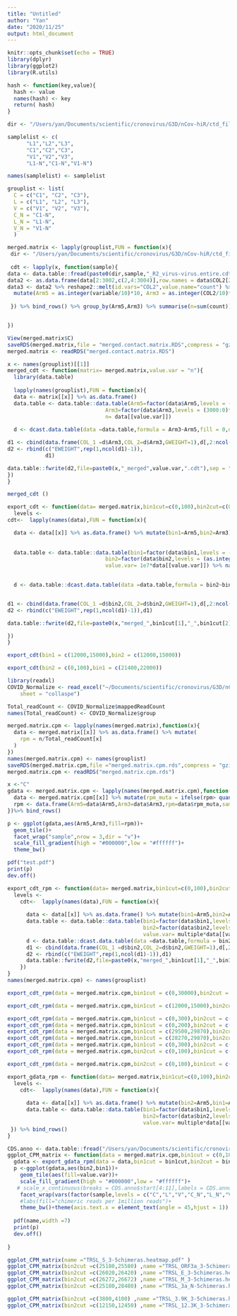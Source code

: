 ```yaml
---
title: "Untitled"
author: "Yan"
date: "2020/11/25"
output: html_document
---
```


```r
knitr::opts_chunk$set(echo = TRUE)
library(dplyr)
library(ggplot2)
library(R.utils)
```

```r
hash <- function(key,value){
  hash <- value
  names(hash) <- key
  return( hash)
}
```

```r

dir <- "/Users/yan/Documents/scientific/cronovirus/G3D/nCov-hiR/ctd_files/"

samplelist <- c(
      "L1","L2","L3",
      "C1","C2","C3",
      "V1","V2","V3",
      "L1-N","C1-N","V1-N")

names(samplelist) <- samplelist

grouplist <- list(
  C = c("C1", "C2", "C3"),
  L = c("L1", "L2", "L3"),
  V = c("V1", "V2", "V3"),
  C_N = "C1-N",
  L_N = "L1-N",
  V_N = "V1-N"
  )

```


```r

merged.matrix <- lapply(grouplist,FUN = function(x){
 dir <- "/Users/yan/Documents/scientific/cronovirus/G3D/nCov-hiR/ctd_files/" 
 
 cdt <- lapply(x, function(sample){
data <- data.table::fread(paste0(dir,sample,"_R2_virus-virus.entire.cdt.gz"),header = T,sep = "\t")
data2 <- as.data.frame(data[2:3002,c(2,4:3004)],row.names = data$COL2[2:3002]) 
data3 <- data2 %>% reshape2::melt(id.vars="COL2",value.name="count") %>% type.convert() %>%
  mutate(Arm5 = as.integer(variable/10)*10, Arm3 = as.integer(COL2/10)*10)
   
 }) %>% bind_rows() %>% group_by(Arm5,Arm3) %>% summarise(n=sum(count)) %>% mutate(group=(names(x)))


})

View(merged.matrix$C)
saveRDS(merged.matrix,file = "merged.contact.matrix.RDS",compress = "gzip")
merged.matrix <- readRDS("merged.contact.matrix.RDS")
```


```r
x <- names(grouplist)[[1]]
merged_cdt <- function(matrix= merged.matrix,value.var = "n"){
  library(data.table)
  
  lapply(names(grouplist),FUN = function(x){
  data <- matrix[[x]] %>% as.data.frame()
  data.table <- data.table::data.table(Arm5=factor(data$Arm5,levels = (0:3000)*10),
                               Arm3=factor(data$Arm3,levels = (3000:0)*10),
                               n= data[[value.var]]) 
  
  d <- dcast.data.table(data =data.table,formula = Arm3~Arm5,fill = 0,drop = F,value.var=value.var)

d1 <- cbind(data.frame(COL_1 =d$Arm3,COL_2=d$Arm3,GWEIGHT=1),d[,2:ncol(d)]) %>% type.convert()
d2 <- rbind(c("EWEIGHT",rep(1,ncol(d1)-1)),
            d1)

data.table::fwrite(d2,file=paste0(x,"_merged",value.var,".cdt"),sep = "\t",quote = F)
})
}
```

```r
merged_cdt ()
```


```r
export_cdt <- function(data= merged.matrix,bin1cut=c(0,100),bin2cut=c(0,100),value.var="n"){
  levels <- 
cdt<-  lapply(names(data),FUN = function(x){

  data <- data[[x]] %>% as.data.frame() %>% mutate(bin1=Arm5,bin2=Arm3)
  
  
  data.table <- data.table::data.table(bin1=factor(data$bin1,levels = (as.integer(bin1cut[1]/10):as.integer(bin1cut[2]/10))*10),
                               bin2=factor(data$bin2,levels = (as.integer(bin2cut[2]/10):as.integer(bin2cut[1]/10))*10),
                               value.var= 1e7*data[[value.var]]) %>% na.omit()
  

  d <- data.table::dcast.data.table(data =data.table,formula = bin2~bin1,fill = 0,drop = F)


d1 <- cbind(data.frame(COL_1 =d$bin2,COL_2=d$bin2,GWEIGHT=1),d[,2:ncol(d)]) %>% type.convert()
d2 <- rbind(c("EWEIGHT",rep(1,ncol(d1)-1)),d1)

data.table::fwrite(d2,file=paste0(x,"merged_",bin1cut[1],"_",bin1cut[2],"_",bin2cut[1],"_",bin2cut[2],"_","rpm.cdt"),sep = "\t",quote = F)

})
}
```

```r
export_cdt(bin1 = c(12000,15000),bin2 = c(12000,15000))
```

```r
export_cdt(bin2 = c(0,100),bin1 = c(21400,22000))


```

```r
library(readxl)
COVID_Normalize <- read_excel("~/Documents/scientific/cronovirus/G3D/nCov-hiR/ctd_files/COVID Normalize.xlsx", 
    sheet = "collaspe")

Total_readCount <- COVID_Normalize$mappedReadCount 
names(Total_readCount) <- COVID_Normalize$group
```

```r
merged.matrix.cpm <- lapply(names(merged.matrix),function(x){
  data <- merged.matrix[[x]] %>% as.data.frame() %>% mutate(
    rpm = n/Total_readCount[x]
  )
})
names(merged.matrix.cpm) <- names(grouplist)
saveRDS(merged.matrix.cpm,file ="merged.matrix.cpm.rds",compress = "gzip" )
merged.matrix.cpm <- readRDS("merged.matrix.cpm.rds")
```


```r
x <-"C"
gdata <- merged.matrix.cpm <- lapply(names(merged.matrix.cpm),function(x){
  data <- merged.matrix.cpm[[x]] %>% mutate(rpm_muta = ifelse(rpm> quantile(rpm,0.9),1e7*quantile(rpm,0.9),1e7*rpm))
  rpm <- data.frame(Arm5=data$Arm5,Arm3=data$Arm3,rpm=data$rpm_muta,sample=x)
})%>% bind_rows()

p <- ggplot(gdata,aes(Arm5,Arm3,fill=rpm))+
  geom_tile()+
  facet_wrap("sample",nrow = 3,dir = "v")+
  scale_fill_gradient(high = "#000000",low = "#ffffff")+
  theme_bw()

pdf("test.pdf")
print(p)
dev.off()
```


```r
export_cdt_rpm <- function(data= merged.matrix,bin1cut=c(0,100),bin2cut=c(0,100),value.var="n",multiple=1e6){
  levels <- 
    cdt<-  lapply(names(data),FUN = function(x){
      
      data <- data[[x]] %>% as.data.frame() %>% mutate(bin1=Arm5,bin2=Arm3)
      data.table <- data.table::data.table(bin1=factor(data$bin1,levels = (as.integer(bin1cut[1]/10):as.integer(bin1cut[2]/10))*10),
                                           bin2=factor(data$bin2,levels = (as.integer(bin2cut[2]/10):as.integer(bin2cut[1]/10))*10),
                                           value.var= multiple*data[[value.var]]) %>% na.omit()
      d <- data.table::dcast.data.table(data =data.table,formula = bin2~bin1,fill = 0,drop = F)
      d1 <- cbind(data.frame(COL_1 =d$bin2,COL_2=d$bin2,GWEIGHT=1),d[,2:ncol(d)]) %>% type.convert()
      d2 <- rbind(c("EWEIGHT",rep(1,ncol(d1)-1)),d1)
      data.table::fwrite(d2,file=paste0(x,"merged_",bin1cut[1],"_",bin1cut[2],"_",bin2cut[1],"_",bin2cut[2],"_",value.var,".cdt"),sep = "\t",quote = F)
    })
}
names(merged.matrix.cpm) <- names(grouplist)


```

```r
export_cdt_rpm(data = merged.matrix.cpm,bin1cut = c(0,30000),bin2cut = c(0,30000),value.var = "rpm")
```


```r
export_cdt_rpm(data = merged.matrix.cpm,bin1cut = c(12000,15000),bin2cut = c(12000,15000),value.var = "rpm")

export_cdt_rpm(data = merged.matrix.cpm,bin1cut = c(0,300),bin2cut = c(29500,29870),value.var = "rpm")
export_cdt_rpm(data = merged.matrix.cpm,bin1cut = c(0,200),bin2cut = c(29670,29870),value.var = "rpm")
export_cdt_rpm(data = merged.matrix.cpm,bin1cut = c(29500,29870),bin2cut = c(29500,29870),value.var = "rpm")
export_cdt_rpm(data = merged.matrix.cpm,bin1cut = c(28270,29870),bin2cut = c(28270,29870),value.var = "rpm")
export_cdt_rpm(data = merged.matrix.cpm,bin1cut = c(0,300),bin2cut = c(0,300),value.var = "rpm")
export_cdt_rpm(data = merged.matrix.cpm,bin2cut = c(0,100),bin1cut = c(21400,21800),value.var = "rpm")

export_cdt_rpm(data = merged.matrix.cpm,bin2cut = c(0,100),bin1cut = c(25180,28480),value.var = "rpm")
```

```r
export_gdata_rpm <- function(data= merged.matrix,bin1cut=c(0,100),bin2cut=c(0,100),value.var="n",multiple=1e6){
  levels <- 
    cdt<-  lapply(names(data),FUN = function(x){
      
      data <- data[[x]] %>% as.data.frame() %>% mutate(bin2=Arm5,bin1=Arm3) # 3'-5' chimeras
      data.table <- data.table::data.table(bin1=factor(data$bin1,levels = (as.integer(bin1cut[1]/10):as.integer(bin1cut[2]/10))*10),
                                           bin2=factor(data$bin2,levels = (as.integer(bin2cut[2]/10):as.integer(bin2cut[1]/10))*10),
                                           value.var= multiple*data[[value.var]]) %>% na.omit() %>% mutate(sample=x)
 }) %>% bind_rows()
}

```


```r
CDS.anno <- data.table::fread("/Users/yan/Documents/scientific/cronovirus/genome_analysis/SARS2.Narry.Annotation.txt",sep = "\t",header = T)
ggplot_CPM_matrix <- function(data = merged.matrix.cpm,bin1cut = c(0,100),bin2cut = c(21400,21800),value.var = "rpm",multiple = 1e7,name="TRSL_S_3-5chimeras.heatmap.pdf"){
  gdata <- export_gdata_rpm(data = data,bin1cut = bin1cut,bin2cut = bin2cut,value.var = "rpm",multiple = 1e7)%>% type.convert()
  p <-ggplot(gdata,aes(bin2,bin1))+
    geom_tile(aes(fill=value.var))+
    scale_fill_gradient(high = "#000000",low = "#ffffff")+
   # scale_x_continuous(breaks = CDS.anno$start[4:11],labels = CDS.anno$name[4:11])+
    facet_wrap(vars(factor(sample,levels = c("C","L","V","C_N","L_N","V_N"))),dir = "h",nrow = 2)+
    #labs(fill="chimeric reads per 1million reads")+
    theme_bw()+theme(axis.text.x = element_text(angle = 45,hjust = 1))
  
  pdf(name,width =7)
  print(p)
  dev.off()
  
}


```

```r
ggplot_CPM_matrix(name ="TRSL_S_3-5chimeras.heatmap.pdf" )
ggplot_CPM_matrix(bin2cut =c(25180,25580) ,name ="TRSL_ORF3a_3-5chimeras.heatmap.pdf" )
ggplot_CPM_matrix(bin2cut =c(26020,26420) ,name ="TRSL_E_3-5chimeras.heatmap.pdf" )
ggplot_CPM_matrix(bin2cut =c(26272,26672) ,name ="TRSL_M_3-5chimeras.heatmap.pdf" )
ggplot_CPM_matrix(bin2cut =c(25180,28480) ,name ="TRSL_3a_N-5chimeras.heatmap.pdf" )

ggplot_CPM_matrix(bin2cut =c(3800,4100) ,name ="TRSL_3.9K_3-5chimeras.heatmap.pdf" )
ggplot_CPM_matrix(bin2cut =c(12150,12450) ,name ="TRSL_12.3K_3-5chimeras.heatmap.pdf" )
```



